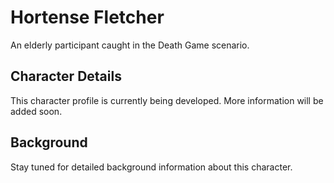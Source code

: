 # Hortense Fletcher

An elderly participant caught in the Death Game scenario.

## Character Details

This character profile is currently being developed. More information will be added soon.

## Background

Stay tuned for detailed background information about this character.
